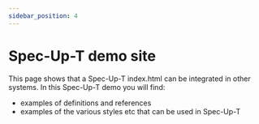 ```yaml
---
sidebar_position: 4
---
```



# Spec-Up-T demo site

This page shows that a Spec-Up-T index.html can be integrated in other systems. In this Spec-Up-T demo you will find:
- examples of definitions and references
- examples of the various styles etc that can be used in Spec-Up-T

<IframeComponent src="/spec-up-t-website/spec-up-t-demo/docs/index.html" width="100%" />
